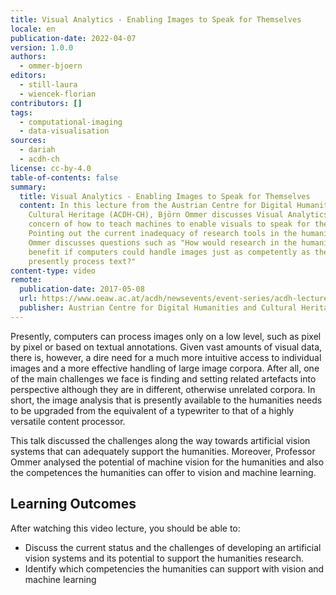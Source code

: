 ```yaml
---
title: Visual Analytics - Enabling Images to Speak for Themselves
locale: en
publication-date: 2022-04-07
version: 1.0.0
authors:
  - ommer-bjoern
editors:
  - still-laura
  - wiencek-florian
contributors: []
tags:
  - computational-imaging
  - data-visualisation
sources:
  - dariah
  - acdh-ch
license: cc-by-4.0
table-of-contents: false
summary:
  title: Visual Analytics - Enabling Images to Speak for Themselves
  content: In this lecture from the Austrian Centre for Digital Humanities and
    Cultural Heritage (ACDH-CH), Björn Ommer discusses Visual Analytics's
    concern of how to teach machines to enable visuals to speak for themselves.
    Pointing out the current inadequacy of research tools in the humanities,
    Ommer discusses questions such as "How would research in the humanities
    benefit if computers could handle images just as competently as they
    presently process text?"
content-type: video
remote:
  publication-date: 2017-05-08
  url: https://www.oeaw.ac.at/acdh/newsevents/event-series/acdh-lecture-31
  publisher: Austrian Centre for Digital Humanities and Cultural Heritage (ACDH-CH)
---
```

Presently, computers can process images only on a low level, such as pixel by pixel or based on textual annotations. Given vast amounts of visual data, there is, however, a dire need for a much more intuitive access to individual images and a more effective handling of large image corpora. After all, one of the main challenges we face is finding and setting related artefacts into perspective although they are in different, otherwise unrelated corpora. In short, the image analysis that is presently available to the humanities needs to be upgraded from the equivalent of a typewriter to that of a highly versatile content processor.

This talk discussed the challenges along the way towards artificial vision systems that can adequately support the humanities. Moreover, Professor Ommer analysed the potential of machine vision for the humanities and also the competences the humanities can offer to vision and machine learning.

## Learning Outcomes

After watching this video lecture, you should be able to:

* Discuss the current status and the challenges of developing an artificial vision systems and its potential to support the humanities research.
* Identify which competencies the humanities can support with vision and machine learning

<VideoCard provider="youtube" id="AlOWZjD0vaA" title="Visual Analytics: Enabling Images to Speak for Themselves" subtitle="Click here to view" image="images/acdh-ch-video.png" />
